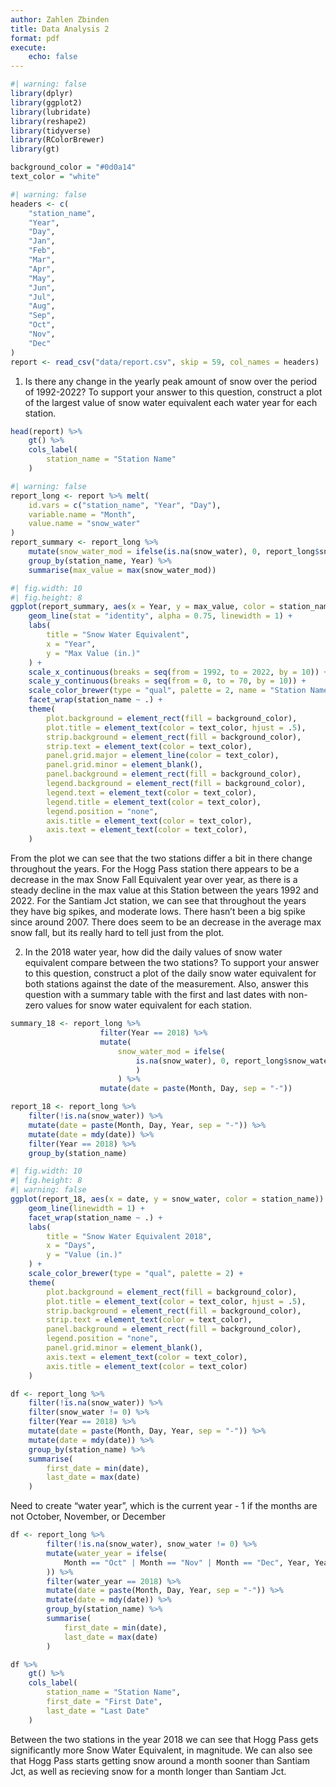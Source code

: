 ```yaml
---
author: Zahlen Zbinden 
title: Data Analysis 2
format: pdf
execute: 
    echo: false
---
```


```r
#| warning: false
library(dplyr)
library(ggplot2)
library(lubridate)
library(reshape2)
library(tidyverse)
library(RColorBrewer)
library(gt)

background_color = "#0d0a14"
text_color = "white"
```

```r
#| warning: false
headers <- c(
    "station_name",
    "Year",
    "Day",
    "Jan",
    "Feb",
    "Mar",
    "Apr",
    "May",
    "Jun",
    "Jul",
    "Aug",
    "Sep",
    "Oct",
    "Nov",
    "Dec"
)
report <- read_csv("data/report.csv", skip = 59, col_names = headers)
```

1. Is there any change in the yearly peak amount of snow over the period of 1992-2022?
To support your answer to this question, construct a plot of the largest value of snow water equivalent each water year for each station.

```r
head(report) %>% 
    gt() %>%
    cols_label(
        station_name = "Station Name"
    )
```


```r
#| warning: false
report_long <- report %>% melt(
    id.vars = c("station_name", "Year", "Day"),
    variable.name = "Month",
    value.name = "snow_water"
)
report_summary <- report_long %>%
    mutate(snow_water_mod = ifelse(is.na(snow_water), 0, report_long$snow_water)) %>%
    group_by(station_name, Year) %>%
    summarise(max_value = max(snow_water_mod))

```


```r
#| fig.width: 10
#| fig.height: 8
ggplot(report_summary, aes(x = Year, y = max_value, color = station_name)) +
    geom_line(stat = "identity", alpha = 0.75, linewidth = 1) +
    labs(
        title = "Snow Water Equivalent",
        x = "Year",
        y = "Max Value (in.)"
    ) +
    scale_x_continuous(breaks = seq(from = 1992, to = 2022, by = 10)) +
    scale_y_continuous(breaks = seq(from = 0, to = 70, by = 10)) +
    scale_color_brewer(type = "qual", palette = 2, name = "Station Name") +
    facet_wrap(station_name ~ .) +
    theme(
        plot.background = element_rect(fill = background_color),
        plot.title = element_text(color = text_color, hjust = .5),
        strip.background = element_rect(fill = background_color),
        strip.text = element_text(color = text_color),
        panel.grid.major = element_line(color = text_color),
        panel.grid.minor = element_blank(),
        panel.background = element_rect(fill = background_color),
        legend.background = element_rect(fill = background_color),
        legend.text = element_text(color = text_color),
        legend.title = element_text(color = text_color),
        legend.position = "none",
        axis.title = element_text(color = text_color),
        axis.text = element_text(color = text_color),
    )
```

From the plot we can see that the two stations differ a bit in there change throughout the years. For the Hogg Pass station there appears to be a decrease in the max Snow Fall Equivalent year over year, as there is a steady decline in the max value at this Station between the years 1992 and 2022. For the Santiam Jct station, we can see that throughout the years they have big spikes, and moderate lows. There hasn't been a big spike since around 2007. There does seem to be an decrease in the average max snow fall, but its really hard to tell just from the plot.

2. In the 2018 water year, how did the daily values of snow water equivalent compare between the two stations?
To support your answer to this question, construct a plot of the daily snow water equivalent for both stations against the date of the measurement. Also, answer this question with a summary table with the first and last dates with non-zero values for snow water equivalent for each station.

```r
summary_18 <- report_long %>%
                    filter(Year == 2018) %>%
                    mutate(
                        snow_water_mod = ifelse(
                            is.na(snow_water), 0, report_long$snow_water
                            )
                        ) %>%
                    mutate(date = paste(Month, Day, sep = "-"))
```


```r
report_18 <- report_long %>%
    filter(!is.na(snow_water)) %>%
    mutate(date = paste(Month, Day, Year, sep = "-")) %>%
    mutate(date = mdy(date)) %>%
    filter(Year == 2018) %>%
    group_by(station_name)
```

```r
#| fig.width: 10
#| fig.height: 8
#| warning: false
ggplot(report_18, aes(x = date, y = snow_water, color = station_name)) +
    geom_line(linewidth = 1) +
    facet_wrap(station_name ~ .) +
    labs(
        title = "Snow Water Equivalent 2018",
        x = "Days",
        y = "Value (in.)"
    ) + 
    scale_color_brewer(type = "qual", palette = 2) +
    theme(
        plot.background = element_rect(fill = background_color),
        plot.title = element_text(color = text_color, hjust = .5),
        strip.background = element_rect(fill = background_color),
        strip.text = element_text(color = text_color),
        panel.background = element_rect(fill = background_color),
        legend.position = "none",
        panel.grid.minor = element_blank(), 
        axis.text = element_text(color = text_color),
        axis.title = element_text(color = text_color)
    )
```

```r
df <- report_long %>%
    filter(!is.na(snow_water)) %>%
    filter(snow_water != 0) %>%
    filter(Year == 2018) %>%
    mutate(date = paste(Month, Day, Year, sep = "-")) %>%
    mutate(date = mdy(date)) %>%
    group_by(station_name) %>%
    summarise(
        first_date = min(date),
        last_date = max(date)
    )

```


Need to create "water year", which is the current year - 1 if the months are not October, November, or December
```r
df <- report_long %>%
        filter(!is.na(snow_water), snow_water != 0) %>%
        mutate(water_year = ifelse(
            Month == "Oct" | Month == "Nov" | Month == "Dec", Year, Year - 1
        )) %>%
        filter(water_year == 2018) %>%
        mutate(date = paste(Month, Day, Year, sep = "-")) %>%
        mutate(date = mdy(date)) %>%
        group_by(station_name) %>%
        summarise(
            first_date = min(date),
            last_date = max(date)
        )
```

```r
df %>%
    gt() %>%
    cols_label(
        station_name = "Station Name",
        first_date = "First Date",
        last_date = "Last Date"
    )
```

Between the two stations in the year 2018 we can see that Hogg Pass gets significantly more Snow Water Equivalent, in magnitude. We can also see that Hogg Pass starts getting snow around a month sooner than Santiam Jct, as well as recieving snow for a month longer than Santiam Jct.